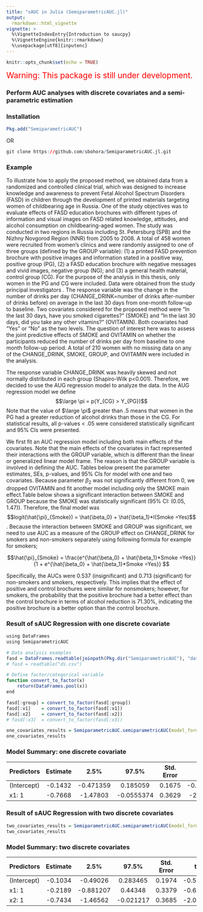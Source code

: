 ```yaml
---
title: "sAUC in Julia (SemiparametricAUC.jl)"
output: 
  rmarkdown::html_vignette
vignette: >
  %\VignetteIndexEntry{Introduction to saucpy}
  %\VignetteEngine{knitr::rmarkdown}
  %\usepackage[utf8]{inputenc}
---
```


```r
knitr::opts_chunk$set(echo = TRUE)
```

<span style="color:red; font-size:150%">Warning: This package is still under development.</span>

### Perform AUC analyses with discrete covariates and a semi-parametric estimation

### Installation
```r
Pkg.add("SemiparametricAUC")
```

OR

```r
git clone https://github.com/sbohora/SemiparametricAUC.jl.git
```

### Example

To illustrate how to apply the proposed method, we obtained data from a randomized and controlled clinical trial, which was designed to increase knowledge and awareness to prevent Fetal Alcohol Spectrum Disorders (FASD) in children through the development of printed materials targeting women of childbearing age in Russia. One of the study objectives was to evaluate effects of FASD education brochures with different types of information and visual images on FASD related knowledge, attitudes, and alcohol consumption on childbearing-aged women. The study was conducted in two regions in Russia including St. Petersburg (SPB) and the Nizhny Novgorod Region (NNR) from 2005 to 2008. A total of 458 women were recruited from women's clinics and were randomly assigned to one of three groups (defined by the GROUP variable): (1) a printed FASD prevention brochure with positive images and information stated in a positive way, positive group (PG), (2) a FASD education brochure with negative messages and vivid images, negative group (NG); and (3) a general health material, control group (CG). For the purpose of the analysis in this thesis, only women in the PG and CG were included. Data were obtained from the study principal investigators . The response variable was the change in the number of drinks per day (CHANGE_DRINK=number of drinks after-number of drinks before) on average in the last 30 days from one-month follow-up to baseline. Two covariates considered for the proposed method were "In the last 30 days, have you smoked cigarettes?" (SMOKE) and  "In the last 30 days, did you take any other vitamins?" (OVITAMIN). Both covariates had "Yes" or "No" as the two levels. The question of interest here was to assess the joint predictive effects of SMOKE and OVITAMIN on whether the participants reduced the number of drinks per day from baseline to one month follow-up period. A total of 210 women with no missing data on any of the CHANGE_DRINK, SMOKE, GROUP, and OVITAMIN were included in the analysis.

The response variable CHANGE_DRINK was heavily skewed and not normally distributed in each group  (Shapiro-Wilk p<0.001). Therefore, we decided to use the AUG regression model to analyze the data.  In the AUG regression model we define
$$\large \pi = p(Y_{CG} > Y_{PG})$$ Note that the value of $\large \pi$ greater than .5 means that women in the PG had a greater reduction of alcohol drinks than those in the CG. For statistical results, all p-values < .05 were considered statistically significant and 95% CIs were presented.

We first fit an AUC regression model including both main effects of the covariates.  Note that the main effects of the covariates in fact represented their interactions with the GROUP variable, which is different than the linear or generalized linear model frame.  The reason is that the GROUP variable is involved in defining the AUC.  Tables below present the parameter estimates, SEs, p-values, and 95% CIs for model with one and two covariates.  Because parameter $\beta_2$ was not significantly different from 0, we dropped OVITAMIN and fit another model including only the SMOKE main effect.Table below shows a significant interaction between SMOKE and GROUP because the SMOKE was statistically significant (95% CI: (0.05, 1.47)). Therefore, the final model was $$logit(\hat{\pi}_{Smoke}) = \hat{\beta_0} + \hat{\beta_1}*I(Smoke =Yes)$$.  Because the interaction between SMOKE and GROUP was significant, we need to use AUC as a measure of the GROUP effect on CHANGE_DRINK for smokers and non-smokers separately using following formula for example for smokers;

$$\hat{\pi}_{Smoke} = \frac{e^{\hat{\beta_0} + \hat{\beta_1}*Smoke =Yes}}{1 + e^{\hat{\beta_0} + \hat{\beta_1}*Smoke =Yes}} $$

Specifically, the AUCs were 0.537 (insignificant) and 0.713 (significant) for non-smokers and smokers, respectively.  This implies that the effect of positive and control brochures were similar for nonsmokers; however, for smokers, the probability that the positive brochure had a better effect than the control brochure in terms of alcohol reduction is 71.30%, indicating the positive brochure is a better option than the control brochure.

### Result of sAUC Regression with one discrete covariate

```r
using DataFrames
using SemiparametricAUC

# Data analysis examples
fasd = DataFrames.readtable(joinpath(Pkg.dir("SemiparametricAUC"), "data/fasd.csv"))
# fasd = readtable("ds.csv")

# Define factor/categorical variable
function convert_to_factor(x)
    return(DataFrames.pool(x))
end

fasd[:group] = convert_to_factor(fasd[:group])
fasd[:x1]    = convert_to_factor(fasd[:x1])
fasd[:x2]    = convert_to_factor(fasd[:x2])
# fasd[:x3]  = convert_to_factor(fasd[:x3])

one_covariates_results = SemiparametricAUC.semiparametricAUC(model_formula = y ~ x1, treatment_group = :group, data = fasd)
one_covariates_results
```



### Model Summary: one discrete covariate

|Predictors    | Estimate |     2.5% |    97.5% | Std. Error | t | _p_ |
|--------------|:-----------:|:----------:|:----------:|:----------:|:----------:|----------:|
|(Intercept)   |-0.1432| -0.471359|   0.185059|    0.1675| -0.8548|  0.392634|
|x1: 1         |-0.7668|  -1.47803 |-0.0555374|    0.3629|  -2.113 |0.0346002|


### Result of sAUC Regression with two discrete covariates

```r
two_covariates_results = SemiparametricAUC.semiparametricAUC(model_formula = y ~ x1 + x2, treatment_group = :group, data = fasd)
two_covariates_results
```

### Model Summary: two discrete covariates
|Predictors    | Estimate |     2.5% |    97.5% | Std. Error | t | _p_ |
|--------------|:-----------:|:----------:|:----------:|:----------:|:----------:|----------:|
|(Intercept) |  -0.1034 | -0.49026 | 0.283465|    0.1974| -0.5238|  0.600387|
|x1: 1     |    -0.2189| -0.881207|   0.44348|    0.3379| -0.6476|  0.517213|
|x2: 1       |  -0.7434 | -1.46562 |-0.021217|    0.3685| -2.0175| 0.0436388|

